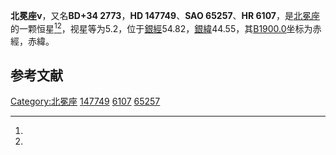 {{Starbox begin
| name = 北冕座ν
}}
{{Starbox observe
| epoch = [[J2000.0|J2000.0]]
| constell = [[北冕座|北冕座]]<ref name=SIMBAD>{{cite web
 | url=http://simbad.u-strasbg.fr/simbad/sim-id?Ident=HR+6107
 | title =Pulsating variable Star
 | publisher=Centre de Données astronomiques de Strasbourg
 | work=SIMBAD
 | accessdate=2012-07-13}}</ref><ref name=DATA>{{cite web
 | url=http://vizier.u-strasbg.fr/viz-bin/VizieR-5?-out.add=.&-source=5050&-corr=PK=HR&-out.max=9999&HR=6107
 | title =VizieR Detailed Page
 | accessdate=2012-07-13}}</ref>
| 星官 = 
| ra = {{RA|16|22|21.4}}<ref name=SIMBAD /><ref name=DATA />
| dec = {{DEC|+33|47|57}}<ref name=SIMBAD /><ref name=DATA />
| appmag_v = 5.2<ref name=SIMBAD /><ref name=DATA />
}}
{{Starbox character
| class = M2IIIab<ref name=SIMBAD /><ref name=DATA />
| b-v = 1.6<ref name=SIMBAD /><ref name=DATA />
| u-b = 1.94<ref name=SIMBAD /><ref name=DATA />
| r-i = 0.87E<ref name=SIMBAD /><ref name=DATA />
| variable = 
}}
{{Starbox astrometry
| radial_v = 1.94
| prop_mo_ra = -13
| parallax = 0.003
| p_error = 
}}
{{Starbox catalog
| names =BD+34 2773，[[SAO星表|SAO]] 65257，[[HD星表|HD]] 147749，[[HR星表|HR]] 6107}}
{{Starbox reference |Simbad=HR+6107}}
{{Starbox end}}

'''北冕座ν'''，又名'''BD+34 2773'''，'''HD 147749'''、'''SAO 65257'''、'''HR 6107'''，是[[北冕座|北冕座]]的一颗恒星<ref name=SIMBAD /><ref name=DATA />，视星等为5.2，位于[[銀道座標系|銀經]]54.82，[[銀道座標系|銀緯]]44.55，其[[B1900.0|B1900.0]]坐标为赤經{{RA|16|18|35.5}}，赤緯{{DEC|+34|44.55|4}}。

== 参考文献 ==
{{reflist}}

{{star-stub}}

{{北冕座恒星}}
[[Category:北冕座|Category:北冕座]]
[[Category:HD和HDE天體|147749]]
[[Category:HR天體|6107]]
[[Category:SAO天體|65257]]